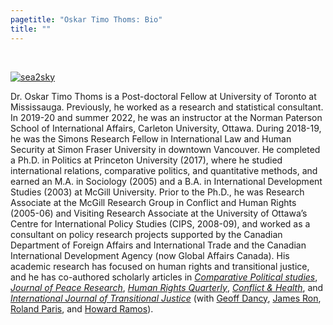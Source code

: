 ```yaml
---
pagetitle: "Oskar Timo Thoms: Bio"
title: ""
---
```


\  

<div class = "row">

<div class = "col-md-4">
[![sea2sky](files/sea2sky.jpeg "sea2sky")](contact.html)
</div>

<div class = "col-md-8">
Dr. Oskar Timo Thoms is a Post-doctoral Fellow at University of Toronto at Mississauga. Previously, he worked as a research and statistical consultant. In 2019-20 and summer 2022, he was an instructor at the Norman Paterson School of International Affairs, Carleton University, Ottawa. During 2018-19, he was the Simons Research Fellow in International Law and Human Security at Simon Fraser University in downtown Vancouver. He completed a Ph.D. in Politics at Princeton University (2017), where he studied international relations, comparative politics, and quantitative methods, and earned an M.A. in Sociology (2005) and a B.A. in International Development Studies (2003) at McGill University. Prior to the Ph.D., he was Research Associate at the McGill Research Group in Conflict and Human Rights (2005-06) and Visiting Research Associate at the University of Ottawa's Centre for International Policy Studies (CIPS, 2008-09), and worked as a consultant on policy research projects supported by the Canadian Department of Foreign Affairs and International Trade and the Canadian International Development Agency (now Global Affairs Canada). His academic research has focused on human rights and transitional justice, and he has co-authored scholarly articles in [*Comparative Political studies*](http://doi.org/10.1177/00104140211024305), [*Journal of Peace Research*](http://doi.org/10.1177/0022343307078943), [*Human Rights Quarterly*](http://doi.org/10.1353/hrq.2007.0034), [*Conflict &amp; Health*](http://doi.org/10.1186/1752-1505-1-11), and [*International Journal of Transitional Justice*](http://doi.org/10.1093/ijtj/ijq012) (with [Geoff Dancy](http://sites.google.com/view/geoffdancy/home), [James Ron](http://jamesron.org/), [Roland Paris](http://www.rolandparis.com/), and [Howard Ramos](http://howardramos.ca/)).
</div>
